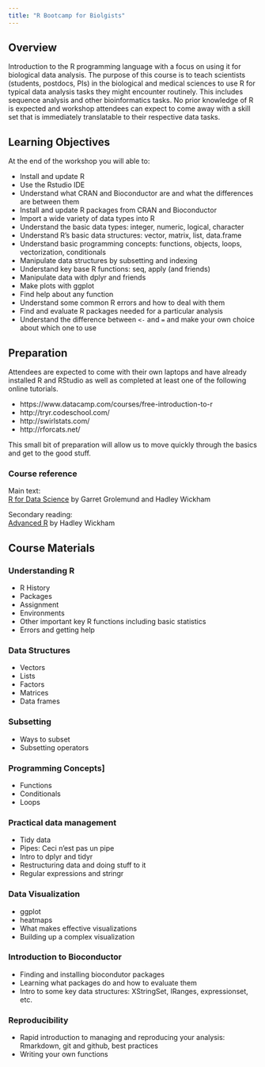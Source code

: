 ```yaml
---
title: "R Bootcamp for Biolgists"
---
```


## Overview

Introduction to the R programming language with a focus on using it for biological data analysis.  The purpose of this course is to teach scientists (students, postdocs, PIs) in the biological and medical sciences to use R for typical data analysis tasks they might encounter routinely.  This includes sequence analysis and other bioinformatics tasks.  No prior knowledge of R is expected and workshop attendees can expect to come away with a skill set that is immediately translatable to their respective data tasks.


## Learning Objectives

At the end of the workshop you will able to:

* Install and update R
* Use the Rstudio IDE
* Understand what CRAN and Bioconductor are and what the differences are between them
* Install and update R packages from CRAN and Bioconductor
* Import a wide variety of data types into R
* Understand the basic data types: integer, numeric, logical, character
* Understand R's basic data structures: vector, matrix, list, data.frame
* Understand basic programming concepts: functions, objects, loops, vectorization, conditionals
* Manipulate data structures by subsetting and indexing
* Understand key base R functions: seq, apply (and friends)
* Manipulate data with dplyr and friends
* Make plots with ggplot
* Find help about any function
* Understand some common R errors and how to deal with them
* Find and evaluate R packages needed for a particular analysis
* Understand the difference between `<-` and `=` and make your own choice about which one to use


## Preparation

Attendees are expected to come with their own laptops and have already installed R and RStudio as well as completed at least one of the following online tutorials. 

 - https://www.datacamp.com/courses/free-introduction-to-r
 - http://tryr.codeschool.com/
 - http://swirlstats.com/
 - http://rforcats.net/

This small bit of preparation will allow us to move quickly through the basics and get to the good stuff.

### Course reference

Main text:  
[R for Data Science](http://r4ds.had.co.nz/) by Garret Grolemund and Hadley Wickham

Secondary reading:  
[Advanced R](http://adv-r.had.co.nz/) by Hadley Wickham

## Course Materials

### Understanding R 

* R History
* Packages
* Assignment
* Environments
* Other important key R functions including basic statistics
* Errors and getting help

### Data Structures

* Vectors
* Lists
* Factors
* Matrices 
* Data frames

### Subsetting

* Ways to subset
* Subsetting operators

### Programming Concepts]

* Functions
* Conditionals
* Loops

### Practical data management

* Tidy data
* Pipes: Ceci n'est pas un pipe
* Intro to dplyr and tidyr
* Restructuring data and doing stuff to it
* Regular expressions and stringr


### Data Visualization

* ggplot
* heatmaps
* What makes effective visualizations
* Building up a complex visualization


### Introduction to Bioconductor

* Finding and installing biocondutor packages
* Learning what packages do and how to evaluate them
* Intro to some key data structures: XStringSet, IRanges, expressionset, etc.


### Reproducibility

* Rapid introduction to managing and reproducing your analysis: Rmarkdown, git and github, best practices
* Writing your own functions






